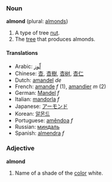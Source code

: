 ===Noun===
'''almond''' (plural: [[almonds]])

#A type of tree [[nut]].
#The [[tree]] that produces almonds.

====Translations====
*Arabic: [[لّوز]]
*Chinese: [[杏]], [[杏樹]], [[杏树]], [[杏仁]]
*Dutch: [[amandel]] ''de''
*French: [[amande]] ''f'' (1), [[amandier]] ''m'' (2)
*German: [[Mandel]] ''f''
*Italian: [[mandorla]] ''f''
*Japanese: [[アーモンド]]
*Korean: [[알몬드]]
*Portuguese: [[amêndoa]] ''f''
*Russian: [[миндаль]]
*Spanish: [[almendra]] ''f''

===Adjective===
'''almond'''

#Name of a shade of the [[color]] white.